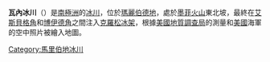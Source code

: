{{coord|75|15|S|110|19|W|display=title}}

'''瓦內冰川'''（{{lang-en|Vane Glacier}}）是[[南極洲|南極洲]]的[[冰川|冰川]]，位於[[瑪麗伯德地|瑪麗伯德地]]，處於[[墨菲火山|墨菲火山]]東北坡，最終在[[艾斯貝格角|艾斯貝格角]]和[[博伊德角|博伊德角]]之間注入[[克羅松冰架|克羅松冰架]]，根據[[美國地質調查局|美國地質調查局]]的測量和[[美國|美國]]海軍的空中照片被繪入地圖。

{{DEFAULTSORT:Vane Glacier}}
[[Category:馬里伯地冰川|Category:馬里伯地冰川]]


{{MarieByrdLand-geo-stub}}
